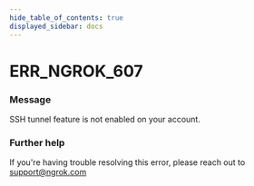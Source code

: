 ```yaml
---
hide_table_of_contents: true
displayed_sidebar: docs
---
```



# ERR_NGROK_607

### Message
SSH tunnel feature is not enabled on your account.

<ErrorDetails error='err_ngrok_607' />


### Further help
If you're having trouble resolving this error, please reach out to [support@ngrok.com](mailto:support@ngrok.com?subject=Help%20with%20ERR_NGROK_607)

